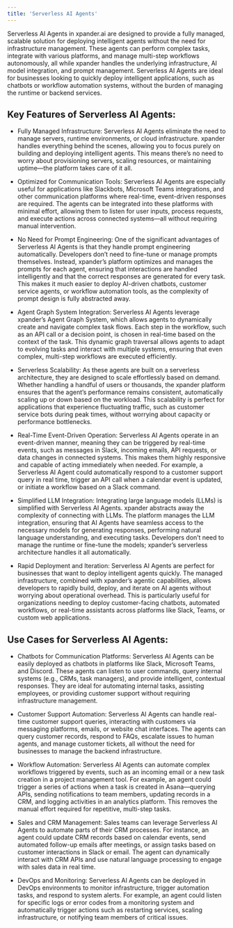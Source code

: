 ```yaml
---
title: 'Serverless AI Agents'
---
```


Serverless AI Agents in xpander.ai are designed to provide a fully managed, scalable solution for deploying intelligent agents without the need for infrastructure management. These agents can perform complex tasks, integrate with various platforms, and manage multi-step workflows autonomously, all while xpander handles the underlying infrastructure, AI model integration, and prompt management. Serverless AI Agents are ideal for businesses looking to quickly deploy intelligent applications, such as chatbots or workflow automation systems, without the burden of managing the runtime or backend services.

## Key Features of Serverless AI Agents:

* Fully Managed Infrastructure: Serverless AI Agents eliminate the need to manage servers, runtime environments, or cloud infrastructure. xpander handles everything behind the scenes, allowing you to focus purely on building and deploying intelligent agents. This means there’s no need to worry about provisioning servers, scaling resources, or maintaining uptime—the platform takes care of it all.

* Optimized for Communication Tools: Serverless AI Agents are especially useful for applications like Slackbots, Microsoft Teams integrations, and other communication platforms where real-time, event-driven responses are required. The agents can be integrated into these platforms with minimal effort, allowing them to listen for user inputs, process requests, and execute actions across connected systems—all without requiring manual intervention.

* No Need for Prompt Engineering: One of the significant advantages of Serverless AI Agents is that they handle prompt engineering automatically. Developers don’t need to fine-tune or manage prompts themselves. Instead, xpander’s platform optimizes and manages the prompts for each agent, ensuring that interactions are handled intelligently and that the correct responses are generated for every task. This makes it much easier to deploy AI-driven chatbots, customer service agents, or workflow automation tools, as the complexity of prompt design is fully abstracted away.

* Agent Graph System Integration: Serverless AI Agents leverage xpander’s Agent Graph System, which allows agents to dynamically create and navigate complex task flows. Each step in the workflow, such as an API call or a decision point, is chosen in real-time based on the context of the task. This dynamic graph traversal allows agents to adapt to evolving tasks and interact with multiple systems, ensuring that even complex, multi-step workflows are executed efficiently.

* Serverless Scalability: As these agents are built on a serverless architecture, they are designed to scale effortlessly based on demand. Whether handling a handful of users or thousands, the xpander platform ensures that the agent’s performance remains consistent, automatically scaling up or down based on the workload. This scalability is perfect for applications that experience fluctuating traffic, such as customer service bots during peak times, without worrying about capacity or performance bottlenecks.

* Real-Time Event-Driven Operation: Serverless AI Agents operate in an event-driven manner, meaning they can be triggered by real-time events, such as messages in Slack, incoming emails, API requests, or data changes in connected systems. This makes them highly responsive and capable of acting immediately when needed. For example, a Serverless AI Agent could automatically respond to a customer support query in real time, trigger an API call when a calendar event is updated, or initiate a workflow based on a Slack command.

* Simplified LLM Integration: Integrating large language models (LLMs) is simplified with Serverless AI Agents. xpander abstracts away the complexity of connecting with LLMs. The platform manages the LLM integration, ensuring that AI Agents have seamless access to the necessary models for generating responses, performing natural language understanding, and executing tasks. Developers don’t need to manage the runtime or fine-tune the models; xpander’s serverless architecture handles it all automatically.

* Rapid Deployment and Iteration: Serverless AI Agents are perfect for businesses that want to deploy intelligent agents quickly. The managed infrastructure, combined with xpander’s agentic capabilities, allows developers to rapidly build, deploy, and iterate on AI agents without worrying about operational overhead. This is particularly useful for organizations needing to deploy customer-facing chatbots, automated workflows, or real-time assistants across platforms like Slack, Teams, or custom web applications.

## Use Cases for Serverless AI Agents:

* Chatbots for Communication Platforms: Serverless AI Agents can be easily deployed as chatbots in platforms like Slack, Microsoft Teams, and Discord. These agents can listen to user commands, query internal systems (e.g., CRMs, task managers), and provide intelligent, contextual responses. They are ideal for automating internal tasks, assisting employees, or providing customer support without requiring infrastructure management.

* Customer Support Automation: Serverless AI Agents can handle real-time customer support queries, interacting with customers via messaging platforms, emails, or website chat interfaces. The agents can query customer records, respond to FAQs, escalate issues to human agents, and manage customer tickets, all without the need for businesses to manage the backend infrastructure.

* Workflow Automation: Serverless AI Agents can automate complex workflows triggered by events, such as an incoming email or a new task creation in a project management tool. For example, an agent could trigger a series of actions when a task is created in Asana—querying APIs, sending notifications to team members, updating records in a CRM, and logging activities in an analytics platform. This removes the manual effort required for repetitive, multi-step tasks.

* Sales and CRM Management: Sales teams can leverage Serverless AI Agents to automate parts of their CRM processes. For instance, an agent could update CRM records based on calendar events, send automated follow-up emails after meetings, or assign tasks based on customer interactions in Slack or email. The agent can dynamically interact with CRM APIs and use natural language processing to engage with sales data in real time.

* DevOps and Monitoring: Serverless AI Agents can be deployed in DevOps environments to monitor infrastructure, trigger automation tasks, and respond to system alerts. For example, an agent could listen for specific logs or error codes from a monitoring system and automatically trigger actions such as restarting services, scaling infrastructure, or notifying team members of critical issues.